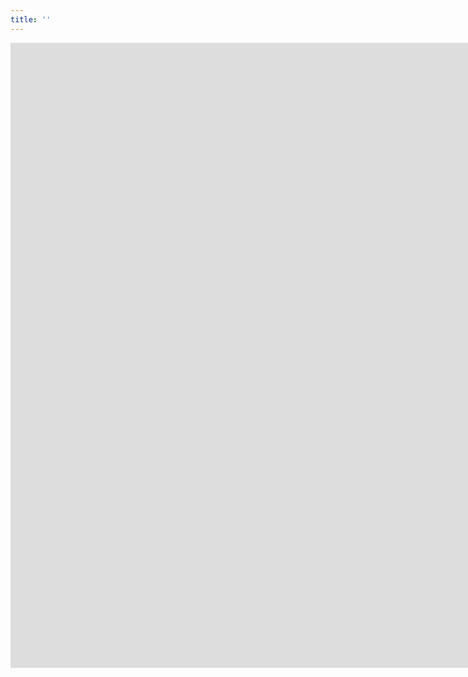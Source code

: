 ```yaml
---
title: ''
---
```


<style>
table, th, td {
  border: 1px solid black;
  border-collapse: collapse;
}
body {
text-align: justify}
.main-container {
  max-width: 1850px;
  margin-left: auto;
  margin-right: auto;
}
</style>

<div align="center">
  <iframe width='1850px' height='1000px' frameBorder='0' src='https://genome.ucsc.edu/cgi-bin/hgTracks?db=mm10&lastVirtModeType=default&lastVirtModeExtraState=&virtModeType=default&virtMode=0&nonVirtPosition=&position=chr18%3A15393391%2D15410982&hgsid=1402705023_aKIR7wgaDGxjpAodVTAk7KXf1wpp'>
    <p>Your browser does not support iframes</p>
  </iframe>
</div>